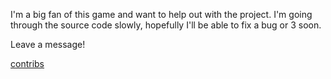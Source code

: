 I'm a big fan of this game and want to help out with the project.  I'm going through the source code slowly, hopefully I'll be able to fix a bug or 3 soon.

Leave a message!

[[Special:Contributions/Zojj|contribs]]